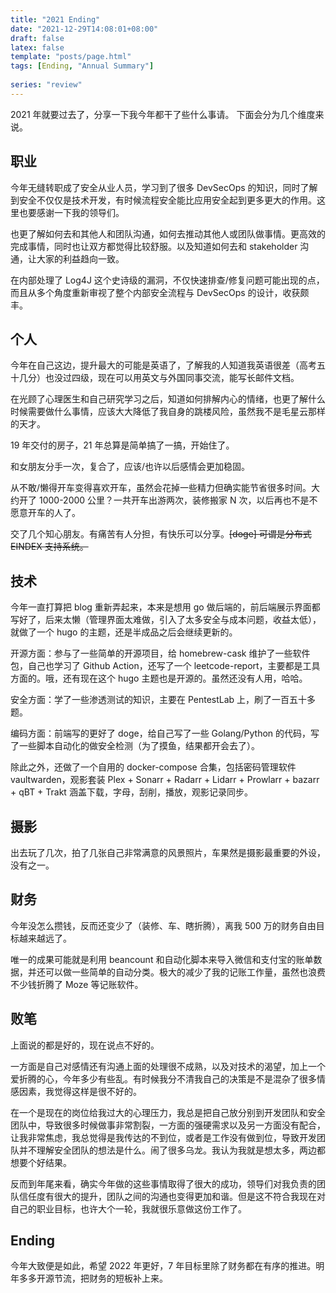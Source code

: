 ```yaml
---
title: "2021 Ending"
date: "2021-12-29T14:08:01+08:00"
draft: false
latex: false
template: "posts/page.html"
tags: [Ending, "Annual Summary"]
  
series: "review"
---
```


2021 年就要过去了，分享一下我今年都干了些什么事请。
下面会分为几个维度来说。

## 职业

今年无缝转职成了安全从业人员，学习到了很多 DevSecOps 的知识，同时了解到安全不仅仅是技术开发，有时候流程安全能比应用安全起到更多更大的作用。这里也要感谢一下我的领导们。

<more />

也更了解如何去和其他人和团队沟通，如何去推动其他人或团队做事情。更高效的完成事情，同时也让双方都觉得比较舒服。以及知道如何去和 stakeholder 沟通，让大家的利益趋向一致。

在内部处理了 Log4J 这个史诗级的漏洞，不仅快速排查/修复问题可能出现的点，而且从多个角度重新审视了整个内部安全流程与 DevSecOps 的设计，收获颇丰。

## 个人

今年在自己这边，提升最大的可能是英语了，了解我的人知道我英语很差（高考五十几分）也没过四级，现在可以用英文与外国同事交流，能写长邮件文档。

在光顾了心理医生和自己研究学习之后，知道如何排解内心的情绪，也更了解什么时候需要做什么事情，应该大大降低了我自身的跳楼风险，虽然我不是毛星云那样的天才。

19 年交付的房子，21 年总算是简单搞了一搞，开始住了。

和女朋友分手一次，复合了，应该/也许以后感情会更加稳固。

从不敢/懒得开车变得喜欢开车，虽然会花掉一些精力但确实能节省很多时间。大约开了 1000-2000 公里？一共开车出游两次，装修搬家 N 次，以后再也不是不愿意开车的人了。

交了几个知心朋友。有痛苦有人分担，有快乐可以分享。~~[doge] 可谓是分布式 EINDEX 支持系统。~~

## 技术

今年一直打算把 blog 重新弄起来，本来是想用 go 做后端的，前后端展示界面都写好了，后来太懒（管理界面太难做，引入了太多安全与成本问题，收益太低），就做了一个 hugo 的主题，还是半成品之后会继续更新的。

开源方面：参与了一些简单的开源项目，给 homebrew-cask 维护了一些软件包，自己也学习了 Github Action，还写了一个 leetcode-report，主要都是工具方面的。哦，还有现在这个 hugo 主题也是开源的。虽然还没有人用，哈哈。

安全方面：学了一些渗透测试的知识，主要在 PentestLab 上，刷了一百五十多题。

编码方面：前端写的更好了 doge，给自己写了一些 Golang/Python 的代码，写了一些脚本自动化的做安全检测（为了摸鱼，结果都开会去了）。

除此之外，还做了一个自用的 docker-compose 合集，包括密码管理软件 vaultwarden，观影套装 Plex + Sonarr + Radarr + Lidarr + Prowlarr + bazarr + qBT + Trakt 涵盖下载，字母，刮削，播放，观影记录同步。

## 摄影

出去玩了几次，拍了几张自己非常满意的风景照片，车果然是摄影最重要的外设，没有之一。

## 财务

今年没怎么攒钱，反而还变少了（装修、车、瞎折腾），离我 500 万的财务自由目标越来越远了。

唯一的成果可能就是利用 beancount 和自动化脚本来导入微信和支付宝的账单数据，并还可以做一些简单的自动分类。极大的减少了我的记账工作量，虽然也浪费不少钱折腾了 Moze 等记账软件。

## 败笔

上面说的都是好的，现在说点不好的。

一方面是自己对感情还有沟通上面的处理很不成熟，以及对技术的渴望，加上一个爱折腾的心，今年多少有些乱。有时候我分不清我自己的决策是不是混杂了很多情感因素，我觉得这样是很不好的。

在一个是现在的岗位给我过大的心理压力，我总是把自己放分别到开发团队和安全团队中，导致很多时候做事非常割裂，一方面的强硬需求以及另一方面没有配合，让我非常焦虑，我总觉得是我传达的不到位，或者是工作没有做到位，导致开发团队并不理解安全团队的想法是什么。闹了很多乌龙。我认为我就是想太多，两边都想要个好结果。

反而到年尾来看，确实今年做的这些事情取得了很大的成功，领导们对我负责的团队信任度有很大的提升，团队之间的沟通也变得更加和谐。但是这不符合我现在对自己的职业目标，也许大个一轮，我就很乐意做这份工作了。

## Ending

今年大致便是如此，希望 2022 年更好，7 年目标里除了财务都在有序的推进。明年多多开源节流，把财务的短板补上来。
